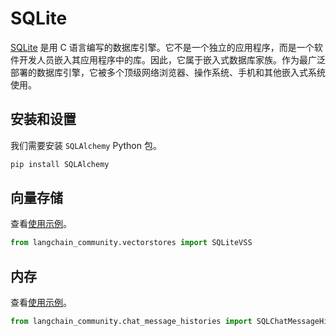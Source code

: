 # SQLite

[SQLite](https://en.wikipedia.org/wiki/SQLite) 是用 C 语言编写的数据库引擎。它不是一个独立的应用程序，而是一个软件开发人员嵌入其应用程序中的库。因此，它属于嵌入式数据库家族。作为最广泛部署的数据库引擎，它被多个顶级网络浏览器、操作系统、手机和其他嵌入式系统使用。

## 安装和设置

我们需要安装 `SQLAlchemy` Python 包。

```bash
pip install SQLAlchemy
```

## 向量存储

查看[使用示例](/docs/integrations/vectorstores/sqlitevss)。

```python
from langchain_community.vectorstores import SQLiteVSS
```

## 内存

查看[使用示例](/docs/integrations/memory/sqlite)。

```python
from langchain_community.chat_message_histories import SQLChatMessageHistory
```